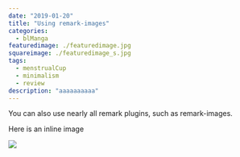 ```yaml
---
date: "2019-01-20"
title: "Using remark-images"
categories:
  - blManga
featuredimage: ./featuredimage.jpg
squareimage: ./featuredimage_s.jpg
tags:
  - menstrualCup
  - minimalism
  - review
description: "aaaaaaaaaa"
---
```


You can also use nearly all remark plugins, such as remark-images.

Here is an inline image

![](./315.jpg)
